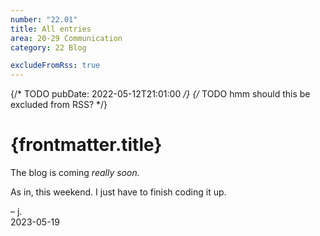 ```yaml
---
number: "22.01"
title: All entries
area: 20-29 Communication
category: 22 Blog

excludeFromRss: true
---
```


{/* TODO pubDate: 2022-05-12T21:01:00 */}
{/* TODO hmm should this be excluded from RSS? */}


# {frontmatter.title}

The blog is coming _really soon._

As in, this weekend. I just have to finish coding it up.

– j.  
2023-05-19
